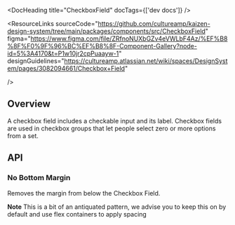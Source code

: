 
<Meta of={CheckboxFieldStories} />

<DocHeading title="CheckboxField" docTags={['dev docs']} />

<ResourceLinks
  sourceCode="https://github.com/cultureamp/kaizen-design-system/tree/main/packages/components/src/CheckboxField"
  figma="https://www.figma.com/file/ZRfnoNUXbGZv4eVWLbF4Az/%EF%B8%8F%F0%9F%96%BC%EF%B8%8F-Component-Gallery?node-id=5%3A4170&t=P1w10jr2cpPuaayw-1"
  designGuidelines="https://cultureamp.atlassian.net/wiki/spaces/DesignSystem/pages/3082094661/Checkbox+Field"

/>

<KAIOInstallation exportNames="CheckboxField" />

## Overview

A checkbox field includes a checkable input and its label. Checkbox fields are used in checkbox groups that let people select zero or more options from a set.

<Canvas of={CheckboxFieldStories.Playground} />
<Controls of={CheckboxFieldStories.Playground} />

## API

### No Bottom Margin

Removes the margin from below the Checkbox Field.

**Note** This is a bit of an antiquated pattern, we advise you to keep this on by default and use flex containers to apply spacing

<Canvas of={CheckboxFieldStories.NoBottomMargin} />
